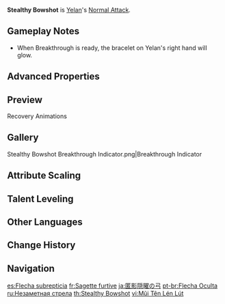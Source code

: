 {{Talent Infobox
|character     = Yelan
|type          = Normal Attack
|image         = Talent Stealthy Bowshot.png
|info          = '''Normal Attack'''<br>Performs up to 4 consecutive shots with a bow.<br><br>'''Charged Attack'''<br>Perform a more precise [[Aimed Shot]] with increased DMG.<br>While aiming, flowing water will accumulate on the arrowhead. A fully charged torrential arrow will deal {{Color|Hydro DMG}}.<br><br>'''Breakthrough'''<br>Yelan will enter a "Breakthrough" state after spending 5s out of combat, which will cause her next Charged Aimed Shot to have 80% decreased charge time, and once charged, she can fire a "Breakthrough Barb" that will deal {{Color|AoE Hydro DMG}} based on Yelan's Max HP.<br><br>'''Plunging Attack'''<br>Fires off a shower of arrows in mid-air before falling and striking the ground, dealing [[AoE]] DMG upon impact.
|utility1      = Charged Attack
|scale_att1    = Max HP
|scale_att2    = ATK
|hit1          = 40.7–80.4%
|hit2          = 39.0–77.2%
|hit3          = 51.6–102%
|hit4          = 32.5–64.3%+32.5–64.3%
|aimed         = 43.9–86.7%
|charged       = 124–223.2%
|charged_attr2 = Break&shy;through Barb DMG
|charged2      = 11.58–20.8% Max HP
|plunge        = 56.8–112.3%
|plungeLow     = 114–224.6%
|plungeHigh    = 142–300.4%
}}
'''Stealthy Bowshot''' is [[Yelan]]'s [[Normal Attack]].

==Gameplay Notes==
* When Breakthrough is ready, the bracelet on Yelan's right hand will glow.
{{Clr}}

==Advanced Properties==
{{Advanced Properties
|title   = Normal Attack 1-Hit
|gu      = &mdash;
|icdtag  = none
|poise   = 14.19
|impulse = 1

|title2   = Normal Attack 2-Hit
|gu2      = &mdash;
|icdtag2  = none
|poise2   = 13.62
|impulse2 = 1

|title3   = Normal Attack 3-Hit
|gu3      = &mdash;
|icdtag3  = none
|poise3   = 18
|impulse3 = 1

|title4   = Normal Attack 4-Hit A
|gu4      = &mdash;
|icdtag4  = none
|poise4   = 7.56
|impulse4 = 1

|title5   = Normal Attack 4-Hit B
|gu5      = &mdash;
|icdtag5  = none
|poise5   = 7.56
|impulse5 = 1

|title6   = Aimed Shot
|gu6      = &mdash;
|icdtag6  = none
|poise6   = 10
|impulse6 = 2

|title7   = Aimed Shot (Hit Weak Spot)
|gu7      = &mdash;
|icdtag7  = none
|poise7   = 30
|impulse7 = 5

|title8   = Fully-Charged Aimed Shot
|gu8      = 1U<br><small>(w/ [[Dropoff]])</small>
|icdtag8  = none
|poise8   = 20
|impulse8 = 2

|title9   = Fully-Charged Aimed Shot (Hit Weak Spot)
|gu9      = 1U<br><small>(w/ Dropoff)</small>
|icdtag9  = none
|poise9   = 60
|impulse9 = 5

|title10   = Breakthrough Barb
|gu10      = 1U
|icdtag10  = Breakthrough Barb
|icdtype10 = 0.3s
|poise10   = 100
|impulse10 = 3

|title11   = Plunging Attack Collision
|gu11      = &mdash;
|icdtag11  = none
|poise11   = 10
|impulse11 = 2

|title12   = Low Plunge
|gu12      = &mdash;
|icdtag12  = none
|poise12   = 50
|impulse12 = 2

|title13   = High Plunge
|gu13      = &mdash;
|icdtag13  = none
|poise13   = 100
|impulse13 = 3
}}

==Preview==
{{Preview
|file1    = Stealthy Bowshot Normal Preview
|caption1 = Normal Attack

|file2    = Stealthy Bowshot Charged Preview
|caption2 = Charged Attack

|file3    = Stealthy Bowshot Plunging Preview
|caption3 = Plunging Attack

|file4    = Stealthy Bowshot Breakthrough Preview
|caption4 = Breakthrough

|file5    = Stealthy Bowshot Breakthrough Barb Preview
|caption5 = Breakthrough Barb
}}

;Recovery Animations
{{Preview
|file1=Stealthy Bowshot N1 Recovery Preview
|caption1=Normal Attack 1

|file2=Stealthy Bowshot N2 Recovery Preview
|caption2=Normal Attack 2

|file3=Stealthy Bowshot N3 Recovery Preview
|caption3=Normal Attack 3

|file4=Stealthy Bowshot N4 Recovery Preview
|caption4=Normal Attack 4
}}

==Gallery==
<gallery>
Stealthy Bowshot Breakthrough Indicator.png|Breakthrough Indicator
</gallery>

==Attribute Scaling==
{{Talent Scaling
|talentType=Normal Attack
|levels=11
|order=hit1,hit2,hit3,hit4,charged_title,aimed,fully-chargedaimedshot,breakthroughbarbdmg,plunge_title,plunge,plungelow,plungehigh
|titles=1-Hit DMG (%),2-Hit DMG (%),3-Hit DMG (%),4-Hit DMG (%),Charged Attack,Aimed Shot (%),Fully-Charged Aimed Shot (%),Breakthrough Barb DMG (% Max HP),Plunging Attack,Plunge DMG (%),Low Plunge DMG (%),High Plunge DMG (%)
|hit1_1=40.68
|hit1_2=43.99
|hit1_3=47.3
|hit1_4=52.03
|hit1_5=55.34
|hit1_6=59.13
|hit1_7=64.33
|hit1_8=69.53
|hit1_9=74.73
|hit1_10=80.41
|hit1_11=86.09
|hit2_1=39.04
|hit2_2=42.22
|hit2_3=45.4
|hit2_4=49.94
|hit2_5=53.12
|hit2_6=56.75
|hit2_7=61.74
|hit2_8=66.74
|hit2_9=71.73
|hit2_10=77.18
|hit2_11=82.63
|hit3_1=51.6
|hit3_2=55.8
|hit3_3=60
|hit3_4=66
|hit3_5=70.2
|hit3_6=75
|hit3_7=81.6
|hit3_8=88.2
|hit3_9=94.8
|hit3_10=102
|hit3_11=109.2
|hit4_1=32.51+32.51
|hit4_2=35.15+35.15
|hit4_3=37.8+37.8
|hit4_4=41.58+41.58
|hit4_5=44.23+44.23
|hit4_6=47.25+47.25
|hit4_7=51.41+51.41
|hit4_8=55.57+55.57
|hit4_9=59.72+59.72
|hit4_10=64.26+64.26
|hit4_11=68.8+68.8
|aimed_1=43.86
|aimed_2=47.43
|aimed_3=51
|aimed_4=56.1
|aimed_5=59.67
|aimed_6=63.75
|aimed_7=69.36
|aimed_8=74.97
|aimed_9=80.58
|aimed_10=86.7
|aimed_11=92.82
|fully-chargedaimedshot_1=124
|fully-chargedaimedshot_2=133.3
|fully-chargedaimedshot_3=142.6
|fully-chargedaimedshot_4=155
|fully-chargedaimedshot_5=164.3
|fully-chargedaimedshot_6=173.6
|fully-chargedaimedshot_7=186
|fully-chargedaimedshot_8=198.4
|fully-chargedaimedshot_9=210.8
|fully-chargedaimedshot_10=223.2
|fully-chargedaimedshot_11=235.6
|breakthroughbarbdmg_1=11.58
|breakthroughbarbdmg_2=12.44
|breakthroughbarbdmg_3=13.31
|breakthroughbarbdmg_4=14.47
|breakthroughbarbdmg_5=15.34
|breakthroughbarbdmg_6=16.21
|breakthroughbarbdmg_7=17.36
|breakthroughbarbdmg_8=18.52
|breakthroughbarbdmg_9=19.68
|breakthroughbarbdmg_10=20.84
|breakthroughbarbdmg_11=21.99
|plunge_1=56.83
|plunge_2=61.45
|plunge_3=66.08
|plunge_4=72.69
|plunge_5=77.31
|plunge_6=82.6
|plunge_7=89.87
|plunge_8=97.14
|plunge_9=104.41
|plunge_10=112.34
|plunge_11=120.27
|plungelow_1=113.63
|plungelow_2=122.88
|plungelow_3=132.13
|plungelow_4=145.35
|plungelow_5=154.59
|plungelow_6=165.17
|plungelow_7=179.7
|plungelow_8=194.23
|plungelow_9=208.77
|plungelow_10=224.62
|plungelow_11=240.48
|plungehigh_1=141.93
|plungehigh_2=153.49
|plungehigh_3=165.04
|plungehigh_4=181.54
|plungehigh_5=193.1
|plungehigh_6=206.3
|plungehigh_7=224.45
|plungehigh_8=242.61
|plungehigh_9=260.76
|plungehigh_10=280.57
|plungehigh_11=300.37
}}

==Talent Leveling==
{{Talent Upgrade|Yelan}}

==Other Languages==
{{Other Languages
|en      = Stealthy Bowshot
|zhs     = 潜形隐曜弓
|zhs_rm  = Qiánxíng Yǐnyào Gōng
|zht     = 潛形隱曜弓
|zht_rm  = Qiánxíng Yǐnyào Gōng
|zh_tl   = 
|ja      = 匿影隠曜の弓
|ja_rm   = Tokuei Inyou no Yumi{{Assumed}}
|ja_tl   = Bow of Concealed Dazzling Shadow
|ko      = 빛을 감춘 활
|ko_tl   = Light-Hidden Bow
|es      = Flecha subrepticia
|es_tl   = Surreptitiously Arrow
|fr      = Sagette furtive
|fr_tl   = Furtive Arrow
|ru      = Незаметная стрела
|ru_tl   = Invisible Arrow
|th      = Stealthy Bowshot
|vi      = Mũi Tên Lén Lút
|vi_tl   = Sneaky Arrow
|de      = Bogen der Unterströmung
|de_tl   = Bow of the Undercurrent
|id      = Stealthy Bowshot
|pt      = Flecha Oculta
|pt_tl   = 
|tr      = Gizli Ok Saldırısı
|tr_tl   = Hidden Arrow Strike
|it      = Tiro furtivo
|it_tl   = Stealthy Shot
}}

==Change History==
{{Change History|2.7}}

==Navigation==
{{Talent Navbox|Yelan}}

[[es:Flecha subrepticia]]
[[fr:Sagette furtive]]
[[ja:匿影隠曜の弓]]
[[pt-br:Flecha Oculta]]
[[ru:Незаметная стрела]]
[[th:Stealthy Bowshot]]
[[vi:Mũi Tên Lén Lút]]